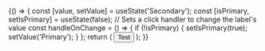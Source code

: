 <!-- Button.stories.mdx -->




<Meta title="Button" component={Button} />

<Canvas>
  <Story name="Primary">
    {() => {
      const [value, setValue] = useState('Secondary');
      const [isPrimary, setIsPrimary] = useState(false);
      // Sets a click handler to change the label's value
      const handleOnChange = () => {
        if (!isPrimary) {
          setIsPrimary(true);
          setValue('Primary');
        }
      };
      return (
        <Button primary={isPrimary} onClick={handleOnChange} label={value}>
          Test
        </Button>
      );
    }}
  </Story>
</Canvas>
